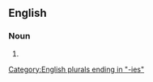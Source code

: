 ==English==

===Noun===
{{head|en|noun plural form}}

# {{plural of|piracy|lang=en}}

[[Category:English plurals ending in "-ies"]]